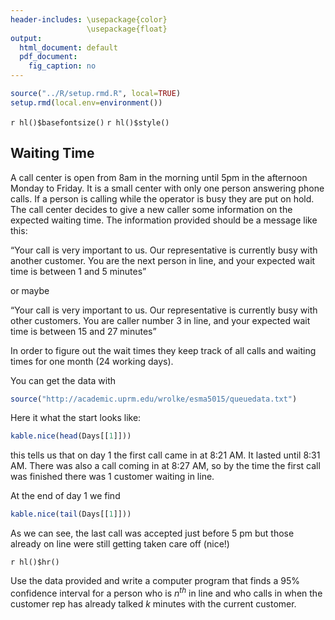 ```yaml
---
header-includes: \usepackage{color}
                 \usepackage{float}
output:
  html_document: default
  pdf_document:
    fig_caption: no
---
```


```r
source("../R/setup.rmd.R", local=TRUE)
setup.rmd(local.env=environment())
```
`r hl()$basefontsize()`
`r hl()$style()`

## Waiting Time

A call center is open from 8am in the morning until 5pm in the afternoon Monday to Friday. It is a small center with only one person answering phone calls. If a person is calling while the operator is busy they are put on hold. The call center decides to give a new caller some information on the expected waiting time. The information provided should be a message like this:

"Your call is very important to us. Our representative is currently busy with another customer. You are the next person in line, and your expected wait time is between 1 and 5 minutes"

or maybe

"Your call is very important to us. Our representative is currently busy with other customers. You are caller number 3 in line, and your expected wait time is between 15 and 27 minutes"

In order to figure out the wait times they keep track of all calls and waiting times for one month (24 working days). 

You can get the data with

```r
source("http://academic.uprm.edu/wrolke/esma5015/queuedata.txt")
```

Here it what the start looks like:

```r
kable.nice(head(Days[[1]]))
```


this tells us that on day 1 the first call came in at 8:21 AM. It lasted until 8:31 AM. There was also a call coming in at 8:27 AM, so by the time the first call was finished there was 1 customer waiting in line.

At the end of day 1 we find

```r
kable.nice(tail(Days[[1]]))
```

As we can see, the last call was accepted just before 5 pm but those already on line were still getting taken care off (nice!)

`r hl()$hr()`

Use the data provided and write a computer program that finds a 95\% confidence interval for a person who is $n^{th}$ in line and who calls in when the customer rep has already talked $k$ minutes with the current customer. 
